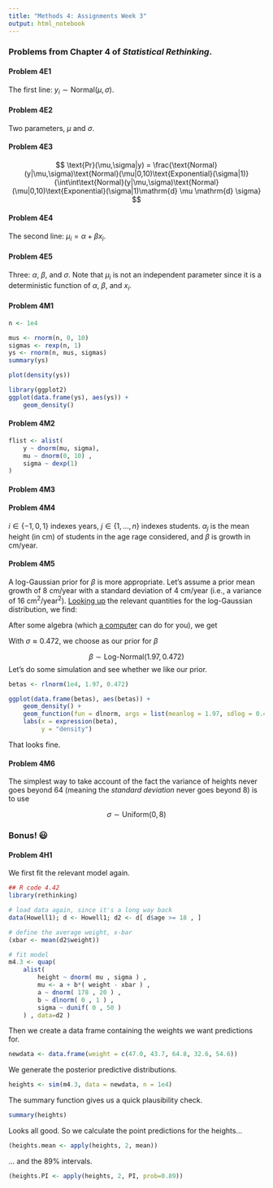 ```yaml
---
title: "Methods 4: Assignments Week 3"
output: html_notebook
---
```



### Problems from Chapter 4 of *Statistical Rethinking*.

#### Problem 4E1

The first line: $y_i \sim \text{Normal}(\mu,\sigma)$.

#### Problem 4E2

Two parameters, $\mu$ and $\sigma$.

#### Problem 4E3

$$
\text{Pr}(\mu,\sigma|y) = \frac{\text{Normal}(y|\mu,\sigma)\text{Normal}(\mu|0,10)\text{Exponential}(\sigma|1)}{\int\int\text{Normal}(y|\mu,\sigma)\text{Normal}(\mu|0,10)\text{Exponential}(\sigma|1)\mathrm{d} \mu \mathrm{d} \sigma}
$$

#### Problem 4E4

The second line: $\mu_i = \alpha + \beta x_i$.

#### Problem 4E5

Three: $\alpha$, $\beta$, and $\sigma$. Note that $\mu_i$ is not an independent parameter since it is a deterministic function of $\alpha$, $\beta$, and $x_i$.

#### Problem 4M1

```r
n <- 1e4

mus <- rnorm(n, 0, 10)
sigmas <- rexp(n, 1)
ys <- rnorm(n, mus, sigmas)
summary(ys)
```


```r
plot(density(ys))
```

```r
library(ggplot2)
ggplot(data.frame(ys), aes(ys)) +
    geom_density()
```


#### Problem 4M2

```r
flist <- alist(
    y ~ dnorm(mu, sigma),
    mu ~ dnorm(0, 10) ,
    sigma ~ dexp(1)
)
```


#### Problem 4M3

\begin{align}
  y_i &\sim \text{Normal}(\mu_i,\sigma) \\
  \mu_i &= \alpha + \beta x_i \\
  \alpha &\sim \text{Normal}(0, 10) \\
  \beta &\sim \text{Uniform}(0, 1) \\
  \sigma &\sim \text{Exponential}(1)
\end{align}

#### Problem 4M4

\begin{align}
  h_{ij} &\sim \text{Normal}(\mu_{ij},\sigma) \\
  \mu_{ij} &= \alpha_j + \beta x_i \\
  \alpha_j &\sim \text{Normal}(80, 10) \\
  \beta &\sim \text{Normal}(0, 10) \\
  \sigma &\sim \text{Exponential}(1)
\end{align}

$i \in \{-1, 0, 1\}$ indexes years, $j \in \{1,\ldots,n\}$ indexes students. $\alpha_j$ is the mean height (in cm) of students in the age rage considered, and $\beta$ is growth in cm/year.

#### Problem 4M5

A log-Gaussian prior for $\beta$ is more appropriate. Let's assume a prior mean growth of 8 cm/year with a standard deviation of 4 cm/year (i.e., a variance of 16 cm$^2$/year$^2$). [Looking up](https://en.wikipedia.org/wiki/Log-normal_distribution) the relevant quantities for the log-Gaussian distribution, we find:

\begin{align}
8 &= \exp \left(\mu + \frac{\sigma^2}{2}\right) \\
16 &= \left( \exp \sigma^2 - 1 \right) \exp\left(2 \mu + \sigma^2 \right)
\end{align}

After some algebra (which [a computer](https://live.sympy.org/) can do for you), we get

\begin{align}
\mu &= 4 \ln 2 - \frac{1}{2} \ln 5 \approx 1.97 \\
\sigma^2 &= \ln 5 - 2 \ln 2 \approx 0.223
\end{align}

With $\sigma \approx0.472$, we choose as our prior for $\beta$

$$
\beta \sim \text{Log-Normal}(1.97, 0.472)
$$
Let's do some simulation and see whether we like our prior.

```r
betas <- rlnorm(1e4, 1.97, 0.472)

ggplot(data.frame(betas), aes(betas)) +
    geom_density() +
    geom_function(fun = dlnorm, args = list(meanlog = 1.97, sdlog = 0.472), colour = "red") +
    labs(x = expression(beta),
         y = "density")
```
That looks fine.

#### Problem 4M6

The simplest way to take account of the fact the variance of heights never goes beyond 64 (meaning the *standard deviation* never goes beyond 8) is to use

$$
\sigma \sim \text{Uniform}(0, 8)
$$

### Bonus! 😃

#### Problem 4H1

We first fit the relevant model again.

```r
## R code 4.42
library(rethinking)
```


```r
# load data again, since it's a long way back
data(Howell1); d <- Howell1; d2 <- d[ d$age >= 18 , ]
```


```r
# define the average weight, x-bar
(xbar <- mean(d2$weight))
```


```r
# fit model
m4.3 <- quap(
    alist(
        height ~ dnorm( mu , sigma ) ,
        mu <- a + b*( weight - xbar ) ,
        a ~ dnorm( 178 , 20 ) ,
        b ~ dlnorm( 0 , 1 ) ,
        sigma ~ dunif( 0 , 50 )
    ) , data=d2 )
```

Then we create a data frame containing the weights we want predictions for.

```r
newdata <- data.frame(weight = c(47.0, 43.7, 64.8, 32.6, 54.6))
```

We generate the posterior predictive distributions.

```r
heights <- sim(m4.3, data = newdata, n = 1e4)
```

The summary function gives us a quick plausibility check.

```r
summary(heights)
```

Looks all good. So we calculate the point predictions for the heights...

```r
(heights.mean <- apply(heights, 2, mean))
```

... and the 89% intervals.

```r
(heights.PI <- apply(heights, 2, PI, prob=0.89))
```